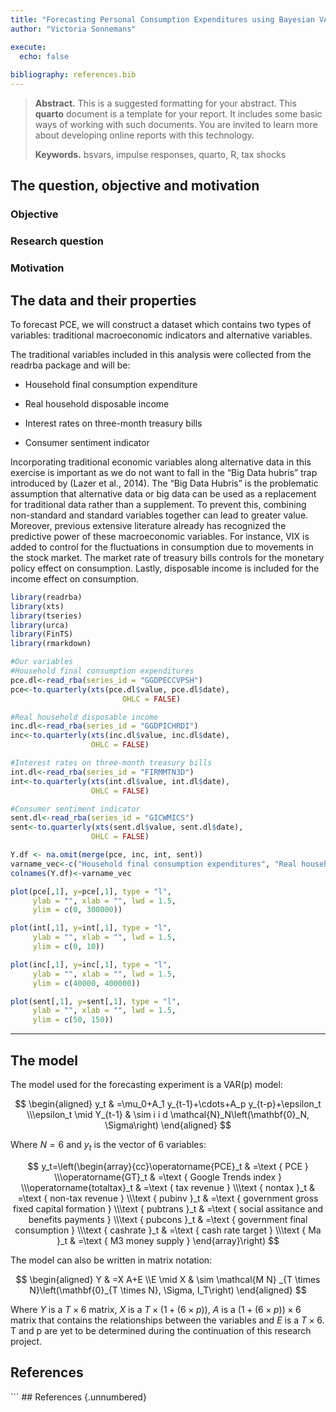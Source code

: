 ```yaml
---
title: "Forecasting Personal Consumption Expenditures using Bayesian VARs and alternative data"
author: "Victoria Sonnemans"

execute:
  echo: false
  
bibliography: references.bib
---
```


> **Abstract.** This is a suggested formatting for your abstract. This **quarto** document is a template for your report. It includes some basic ways of working with such documents. You are invited to learn more about developing online reports with this technology. 
>
> **Keywords.** bsvars, impulse responses, quarto, R, tax shocks

## The question, objective and motivation

### Objective

### Research question

### Motivation

## The data and their properties

To forecast PCE, we will construct a dataset which contains two types of variables: traditional macroeconomic indicators and alternative variables.

The traditional variables included in this analysis were collected from the readrba package and will be:

-   Household final consumption expenditure

-   Real household disposable income

-   Interest rates on three-month treasury bills

-   Consumer sentiment indicator

Incorporating traditional economic variables along alternative data in this exercise is important as we do not want to fall in the "Big Data hubris" trap introduced by (Lazer et al., 2014). The "Big Data Hubris" is the problematic assumption that alternative data or big data can be used as a replacement for traditional data rather than a supplement. To prevent this, combining non-standard and standard variables together can lead to greater value. Moreover, previous extensive literature already has recognized the predictive power of these macroeconomic variables. For instance, VIX is added to control for the fluctuations in consumption due to movements in the stock market. The market rate of treasury bills controls for the monetary policy effect on consumption. Lastly, disposable income is included for the income effect on consumption.

```r
library(readrba)
library(xts)
library(tseries)
library(urca)
library(FinTS)
library(rmarkdown)

#Our variables
#Household final consumption expenditures 
pce.dl<-read_rba(series_id = "GGDPECCVPSH")
pce<-to.quarterly(xts(pce.dl$value, pce.dl$date), 
                         OHLC = FALSE)

#Real household disposable income
inc.dl<-read_rba(series_id = "GGDPICHRDI")
inc<-to.quarterly(xts(inc.dl$value, inc.dl$date), 
                  OHLC = FALSE)

#Interest rates on three-month treasury bills 
int.dl<-read_rba(series_id = "FIRMMTN3D")
int<-to.quarterly(xts(int.dl$value, int.dl$date), 
                  OHLC = FALSE)

#Consumer sentiment indicator
sent.dl<-read_rba(series_id = "GICWMICS")
sent<-to.quarterly(xts(sent.dl$value, sent.dl$date), 
                  OHLC = FALSE)

Y.df <- na.omit(merge(pce, inc, int, sent))
varname_vec<-c("Household final consumption expenditures", "Real household disposable income", "Interest rates on three-month treasury bills","Consumer sentiment indicator" )
colnames(Y.df)<-varname_vec

plot(pce[,1], y=pce[,1], type = "l", 
     ylab = "", xlab = "", lwd = 1.5,
     ylim = c(0, 300000))

plot(int[,1], y=int[,1], type = "l", 
     ylab = "", xlab = "", lwd = 1.5,
     ylim = c(0, 10))

plot(inc[,1], y=inc[,1], type = "l", 
     ylab = "", xlab = "", lwd = 1.5,
     ylim = c(40000, 400000))

plot(sent[,1], y=sent[,1], type = "l", 
     ylab = "", xlab = "", lwd = 1.5,
     ylim = c(50, 150))

```

------------------------------------------------------------------------

## The model

The model used for the forecasting experiment is a VAR(p) model:

$$
\begin{aligned}
y_t & =\mu_0+A_1 y_{t-1}+\cdots+A_p y_{t-p}+\epsilon_t \\\epsilon_t \mid Y_{t-1} & \sim i i d \mathcal{N}_N\left(\mathbf{0}_N, \Sigma\right)
\end{aligned}
$$

Where $N=6$ and $y_t$ is the vector of 6 variables:

$$
y_t=\left(\begin{array}{cc}\operatorname{PCE}_t & =\text { PCE } \\\operatorname{GT}_t & =\text { Google Trends index } \\\operatorname{totaltax}_t & =\text { tax revenue } \\\text { nontax }_t & =\text { non-tax revenue } \\\text { pubinv }_t & =\text { government gross fixed capital formation } \\\text { pubtrans }_t & =\text { social assitance and benefits payments } \\\text { pubcons }_t & =\text { government final consumption } \\\text { cashrate }_t & =\text { cash rate target } \\\text { Ma }_t & =\text { M3 money supply }
\end{array}\right)
$$

The model can also be written in matrix notation:

$$
\begin{aligned}
Y & =X A+E \\E \mid X & \sim \mathcal{M N} _{T \times N}\left(\mathbf{0}_{T \times N}, \Sigma, I_T\right)
\end{aligned}
$$

Where $Y$ is a $T\times6$ matrix, $X$ is a $T\times(1+(6\times p))$, $A$ is a $(1+(6\times p))\times 6$ matrix that contains the relationships between the variables and $E$ is a $T\times6$. T and p are yet to be determined during the continuation of this research project.

## References



```
## References {.unnumbered}